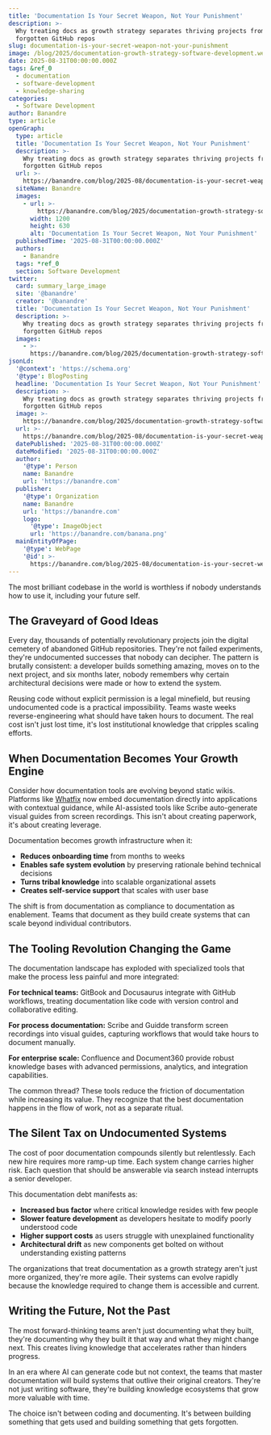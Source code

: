 ```yaml
---
title: 'Documentation Is Your Secret Weapon, Not Your Punishment'
description: >-
  Why treating docs as growth strategy separates thriving projects from
  forgotten GitHub repos
slug: documentation-is-your-secret-weapon-not-your-punishment
image: /blog/2025/documentation-growth-strategy-software-development.webp
date: 2025-08-31T00:00:00.000Z
tags: &ref_0
  - documentation
  - software-development
  - knowledge-sharing
categories:
  - Software Development
author: Banandre
type: article
openGraph:
  type: article
  title: 'Documentation Is Your Secret Weapon, Not Your Punishment'
  description: >-
    Why treating docs as growth strategy separates thriving projects from
    forgotten GitHub repos
  url: >-
    https://banandre.com/blog/2025-08/documentation-is-your-secret-weapon-not-your-punishment
  siteName: Banandre
  images:
    - url: >-
        https://banandre.com/blog/2025/documentation-growth-strategy-software-development.webp
      width: 1200
      height: 630
      alt: 'Documentation Is Your Secret Weapon, Not Your Punishment'
  publishedTime: '2025-08-31T00:00:00.000Z'
  authors:
    - Banandre
  tags: *ref_0
  section: Software Development
twitter:
  card: summary_large_image
  site: '@banandre'
  creator: '@banandre'
  title: 'Documentation Is Your Secret Weapon, Not Your Punishment'
  description: >-
    Why treating docs as growth strategy separates thriving projects from
    forgotten GitHub repos
  images:
    - >-
      https://banandre.com/blog/2025/documentation-growth-strategy-software-development.webp
jsonLd:
  '@context': 'https://schema.org'
  '@type': BlogPosting
  headline: 'Documentation Is Your Secret Weapon, Not Your Punishment'
  description: >-
    Why treating docs as growth strategy separates thriving projects from
    forgotten GitHub repos
  image: >-
    https://banandre.com/blog/2025/documentation-growth-strategy-software-development.webp
  url: >-
    https://banandre.com/blog/2025-08/documentation-is-your-secret-weapon-not-your-punishment
  datePublished: '2025-08-31T00:00:00.000Z'
  dateModified: '2025-08-31T00:00:00.000Z'
  author:
    '@type': Person
    name: Banandre
    url: 'https://banandre.com'
  publisher:
    '@type': Organization
    name: Banandre
    url: 'https://banandre.com'
    logo:
      '@type': ImageObject
      url: 'https://banandre.com/banana.png'
  mainEntityOfPage:
    '@type': WebPage
    '@id': >-
      https://banandre.com/blog/2025-08/documentation-is-your-secret-weapon-not-your-punishment
---
```


The most brilliant codebase in the world is worthless if nobody understands how to use it, including your future self.

## The Graveyard of Good Ideas

Every day, thousands of potentially revolutionary projects join the digital cemetery of abandoned GitHub repositories. They're not failed experiments, they're undocumented successes that nobody can decipher. The pattern is brutally consistent: a developer builds something amazing, moves on to the next project, and six months later, nobody remembers why certain architectural decisions were made or how to extend the system.

Reusing code without explicit permission is a legal minefield, but reusing undocumented code is a practical impossibility. Teams waste weeks reverse-engineering what should have taken hours to document. The real cost isn't just lost time, it's lost institutional knowledge that cripples scaling efforts.

## When Documentation Becomes Your Growth Engine

Consider how documentation tools are evolving beyond static wikis. Platforms like [Whatfix](https://whatfix.com/blog/software-documentation-tools/) now embed documentation directly into applications with contextual guidance, while AI-assisted tools like Scribe auto-generate visual guides from screen recordings. This isn't about creating paperwork, it's about creating leverage.

Documentation becomes growth infrastructure when it:
- **Reduces onboarding time** from months to weeks
- **Enables safe system evolution** by preserving rationale behind technical decisions
- **Turns tribal knowledge** into scalable organizational assets
- **Creates self-service support** that scales with user base

The shift is from documentation as compliance to documentation as enablement. Teams that document as they build create systems that can scale beyond individual contributors.

## The Tooling Revolution Changing the Game

The documentation landscape has exploded with specialized tools that make the process less painful and more integrated:

**For technical teams:** GitBook and Docusaurus integrate with GitHub workflows, treating documentation like code with version control and collaborative editing.

**For process documentation:** Scribe and Guidde transform screen recordings into visual guides, capturing workflows that would take hours to document manually.

**For enterprise scale:** Confluence and Document360 provide robust knowledge bases with advanced permissions, analytics, and integration capabilities.

The common thread? These tools reduce the friction of documentation while increasing its value. They recognize that the best documentation happens in the flow of work, not as a separate ritual.

## The Silent Tax on Undocumented Systems

The cost of poor documentation compounds silently but relentlessly. Each new hire requires more ramp-up time. Each system change carries higher risk. Each question that should be answerable via search instead interrupts a senior developer.

This documentation debt manifests as:
- **Increased bus factor** where critical knowledge resides with few people
- **Slower feature development** as developers hesitate to modify poorly understood code
- **Higher support costs** as users struggle with unexplained functionality
- **Architectural drift** as new components get bolted on without understanding existing patterns

The organizations that treat documentation as a growth strategy aren't just more organized, they're more agile. Their systems can evolve rapidly because the knowledge required to change them is accessible and current.

## Writing the Future, Not the Past

The most forward-thinking teams aren't just documenting what they built, they're documenting why they built it that way and what they might change next. This creates living knowledge that accelerates rather than hinders progress.

In an era where AI can generate code but not context, the teams that master documentation will build systems that outlive their original creators. They're not just writing software, they're building knowledge ecosystems that grow more valuable with time.

The choice isn't between coding and documenting. It's between building something that gets used and building something that gets forgotten.
